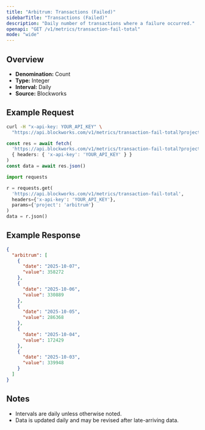 ```yaml
---
title: "Arbitrum: Transactions (Failed)"
sidebarTitle: "Transactions (Failed)"
description: "Daily number of transactions where a failure occurred."
openapi: "GET /v1/metrics/transaction-fail-total"
mode: "wide"
---
```


## Overview

- **Denomination:** Count
- **Type:** Integer
- **Interval:** Daily
- **Source:** Blockworks

## Example Request

<CodeGroup>

```bash cURL
curl -H "x-api-key: YOUR_API_KEY" \
  "https://api.blockworks.com/v1/metrics/transaction-fail-total?project=arbitrum"
```

```typescript TypeScript
const res = await fetch(
  'https://api.blockworks.com/v1/metrics/transaction-fail-total?project=arbitrum',
  { headers: { 'x-api-key': 'YOUR_API_KEY' } }
)
const data = await res.json()
```

```python Python
import requests

r = requests.get(
  'https://api.blockworks.com/v1/metrics/transaction-fail-total',
  headers={'x-api-key': 'YOUR_API_KEY'},
  params={'project': 'arbitrum'}
)
data = r.json()
```

</CodeGroup>

## Example Response

```json
{
  "arbitrum": [
    {
      "date": "2025-10-07",
      "value": 358272
    },
    {
      "date": "2025-10-06",
      "value": 330889
    },
    {
      "date": "2025-10-05",
      "value": 286368
    },
    {
      "date": "2025-10-04",
      "value": 172429
    },
    {
      "date": "2025-10-03",
      "value": 339948
    }
  ]
}
```

## Notes
- Intervals are daily unless otherwise noted.
- Data is updated daily and may be revised after late-arriving data.